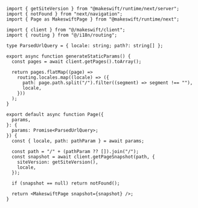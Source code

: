 ```tsx app/[locale]/[[...path]]/page.tsx {8, 16, 26, 31}
import { getSiteVersion } from "@makeswift/runtime/next/server";
import { notFound } from "next/navigation";
import { Page as MakeswiftPage } from "@makeswift/runtime/next";

import { client } from "@/makeswift/client";
import { routing } from "@/i18n/routing";

type ParsedUrlQuery = { locale: string; path?: string[] };

export async function generateStaticParams() {
  const pages = await client.getPages().toArray();

  return pages.flatMap((page) =>
    routing.locales.map((locale) => ({
      path: page.path.split("/").filter((segment) => segment !== ""),
      locale,
    }))
  );
}

export default async function Page({
  params,
}: {
  params: Promise<ParsedUrlQuery>;
}) {
  const { locale, path: pathParam } = await params;

  const path = "/" + (pathParam ?? []).join("/");
  const snapshot = await client.getPageSnapshot(path, {
    siteVersion: getSiteVersion(),
    locale,
  });

  if (snapshot == null) return notFound();

  return <MakeswiftPage snapshot={snapshot} />;
}
```
